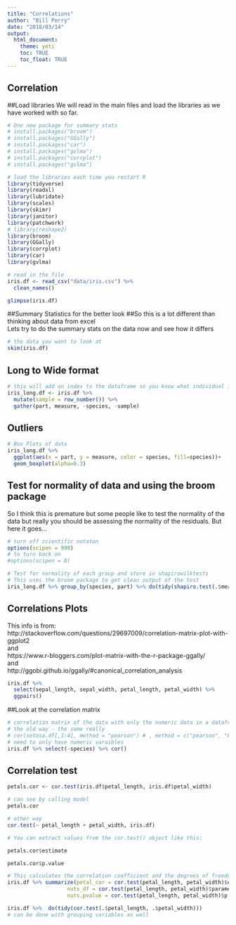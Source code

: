 ```yaml
---
title: "Correlations"
author: "Bill Perry"
date: "2018/03/14"
output:
  html_document:
    theme: yeti
    toc: TRUE
    toc_float: TRUE
---
```

## Correlation     

##Load libraries
We will read in the main files and load the libraries as we have worked with so far.      
```r
# One new package for summary stats
# install.packages("broom")
# install.packages("GGally")
# install.packages("car")
# install.packages("gvlma")
# install.packages("corrplot")
# install.packages("gvlma")

# load the libraries each time you restart R
library(tidyverse)
library(readxl)
library(lubridate)
library(scales)
library(skimr)
library(janitor)
library(patchwork)
# library(reshape2)
library(broom)
library(GGally)
library(corrplot)
library(car)
library(gvlma)
```


```r
# read in the file
iris.df <- read_csv("data/iris.csv") %>%
  clean_names()

glimpse(iris.df)

```

##Summary Statistics for the better look
##So this is a lot different than thinking about data from excel    
Lets try to do the summary stats on the data now and see how it differs
```r
# the data you want to look at
skim(iris.df)

```
   
## Long to Wide format
```r
# this will add an index to the dataframe so you know what individual is which
iris_long.df <- iris.df %>% 
  mutate(sample = row_number()) %>%
  gather(part, measure, -species, -sample)

```

## Outliers
```r
# Box Plots of data
iris_long.df %>% 
  ggplot(aes(x = part, y = measure, color = species, fill=species))+
  geom_boxplot(alpha=0.3) 
```


## Test for normality of data and using the broom package     
So I think this is premature but some people like to test the normality of the data but really you should be assessing the normality of the residuals. But here it goes...

```r
# turn off scientific notaton
options(scipen = 999)
# to turn back on 
#options(scipen = 0)

# Test for normality of each group and store in shapirowilktests
# This uses the broom package to get clean output of the test 
iris_long.df %>% group_by(species, part) %>% do(tidy(shapiro.test(.$measure)))
```  

## Correlations Plots    
This info is from:     
http://stackoverflow.com/questions/29697009/correlation-matrix-plot-with-ggplot2      
and    
https://www.r-bloggers.com/plot-matrix-with-the-r-package-ggally/     
and   
http://ggobi.github.io/ggally/#canonical_correlation_analysis     
```r
iris.df %>% 
  select(sepal_length, sepal_width, petal_length, petal_width) %>%
  ggpairs()
```

##Look at the correlation matrix    
```r
# correlation matrix of the data with only the numeric data in a dataframe
# the old way - the same really
# cor(setosa.df[,1:4], method = "pearson") # , method = c("pearson", "kendall", "spearman")
# need to only have numeric varaibles
iris.df %>% select(-species) %>% cor() 

```


## Correlation test
```r
petals.cor <- cor.test(iris.df$petal_length, iris.df$petal_width)

# can see by calling model
petals.cor
```

```r
# other way
cor.test(~ petal_length + petal_width, iris.df)

```


```r
# You can extract values from the cor.test() object like this:

petals.cor$estimate

petals.cor$p.value
```

```r
# This calculates the correlation coefficient and the degrees of freedom
iris.df %>% summarize(petal_cor = cor.test(petal_length, petal_width)$estimate,
                   nuts_df = cor.test(petal_length, petal_width)$parameter,
                   nuts.pvalue = cor.test(petal_length, petal_width)$p.value)
```

```r
iris.df %>%  do(tidy(cor.test(.$petal_length, .$petal_width))) 
# can be done with grouping variables as well
```




   
   

<!-- Global Site Tag (gtag.js) - Google Analytics -->
<script async src="https://www.googletagmanager.com/gtag/js?id=UA-88373117-4"></script>
<script>
  window.dataLayer = window.dataLayer || [];
  function gtag(){dataLayer.push(arguments)};
  gtag('js', new Date());

  gtag('config', 'UA-88373117-4');
</script>
